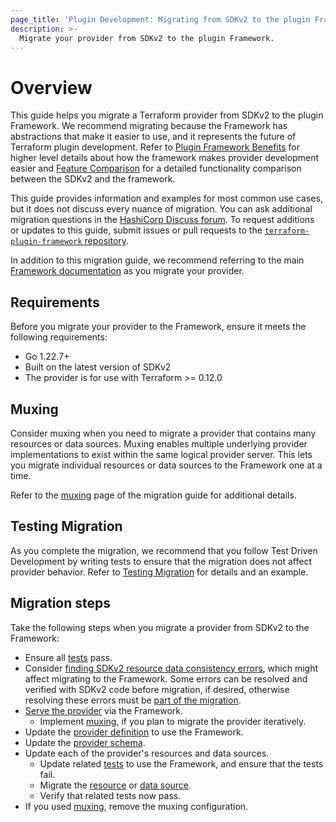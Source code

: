 ```yaml
---
page_title: 'Plugin Development: Migrating from SDKv2 to the plugin Framework'
description: >-
  Migrate your provider from SDKv2 to the plugin Framework.
---
```


# Overview

This guide helps you migrate a Terraform provider from SDKv2 to the plugin Framework. We recommend migrating because the Framework has abstractions that make it easier to use, and it represents the future of Terraform plugin development. Refer to [Plugin Framework Benefits](/terraform/plugin/framework-benefits) for higher level details about how the framework makes provider development easier and [Feature Comparison](/terraform/plugin/framework/migrating/benefits) for a detailed functionality comparison between the SDKv2 and the framework.

This guide provides information and examples for most common use cases, but it does not discuss every nuance of migration. You can ask additional migration questions in the [HashiCorp Discuss forum](https://discuss.hashicorp.com/c/terraform-providers/tf-plugin-sdk/43). To request additions or updates to this guide, submit issues or pull requests to the [`terraform-plugin-framework` repository](https://github.com/hashicorp/terraform-plugin-framework).

In addition to this migration guide, we recommend referring to the main [Framework documentation](/terraform/plugin/framework) as you migrate your provider.

## Requirements

Before you migrate your provider to the Framework, ensure it meets the following requirements:

- Go 1.22.7+
- Built on the latest version of SDKv2
- The provider is for use with Terraform >= 0.12.0

## Muxing

Consider muxing when you need to migrate a provider that contains many resources or data sources. Muxing enables multiple underlying provider implementations to exist within the same logical provider server. This lets you migrate individual resources or data sources to the Framework one at a time.

Refer to the [muxing](/terraform/plugin/framework/migrating/mux) page of the migration guide for additional details.

## Testing Migration

As you complete the migration, we recommend that you follow Test Driven Development by writing tests to ensure that the migration does not affect provider behavior. Refer to [Testing Migration](/terraform/plugin/framework/migrating/testing#testing-migration) for details and an example.


## Migration steps

Take the following steps when you migrate a provider from SDKv2 to the Framework:

- Ensure all [tests](/terraform/plugin/framework/migrating/testing#testing-migration) pass.
- Consider [finding SDKv2 resource data consistency errors](/terraform/plugin/sdkv2/resources/data-consistency-errors), which might affect migrating to the Framework. Some errors can be resolved and verified with SDKv2 code before migration, if desired, otherwise resolving these errors must be [part of the migration](/terraform/plugin/framework/migrating/resources/crud#resolving-data-consistency-errors).
- [Serve the provider](/terraform/plugin/framework/migrating/providers#serving-the-provider) via the Framework.
  - Implement [muxing](/terraform/plugin/framework/migrating/mux), if you plan to migrate the provider iteratively.
- Update the [provider definition](/terraform/plugin/framework/migrating/providers#provider-definition) to use the Framework.
- Update the [provider schema](/terraform/plugin/framework/migrating/providers#provider-schema).
- Update each of the provider's resources and data sources.
  - Update related [tests](/terraform/plugin/framework/migrating/testing) to use the Framework, and ensure that the tests fail.
  - Migrate the [resource](/terraform/plugin/framework/migrating/resources) or [data source](/terraform/plugin/framework/migrating/data-sources).
  - Verify that related tests now pass.
- If you used [muxing](/terraform/plugin/framework/migrating/mux), remove the muxing configuration.

